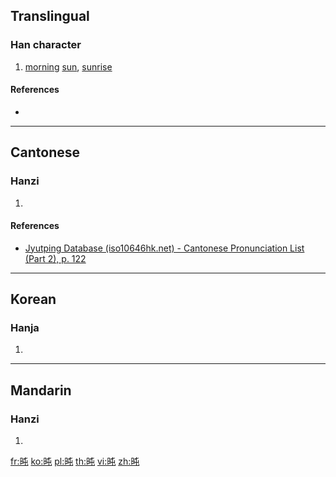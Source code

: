 {{character info/new}}
==Translingual==

===Han character===
{{Han char|rn=72|rad=日|as=04|sn=8|four=65017|canj=APU|ids=⿰日屯}}

# [[morning]] [[sun]], [[sunrise]]

====References====
* {{Han ref|kx=0490.270|dkj=13777|dj=0851.260|hdz=21489.060|uh=65FD|ud=26109|bh=CCCE|bd=52430}}

----

==Cantonese==

===Hanzi===
{{yue-hanzi|jyut=[[tan1]]|y=tan1}}

# {{defn|lang=yue|sort=日04}}

====References====
* [http://www.iso10646hk.net/jp/document/download.jsp Jyutping Database (iso10646hk.net) - Cantonese Pronunciation List (Part 2), p. 122]

----

==Korean==

===Hanja===
{{ko-hanja|hangeul=돈|eumhun=|rv=don|mr=ton|y=ton}}

# {{defn|lang=ko|sort=日04}}

----

==Mandarin==

===Hanzi===
{{cmn-hanzi|pin=[[tùn]] ([[tun4]])|wg=t'un<sup>4</sup>}}

# {{defn|lang=cmn|sort=日04}}

[[fr:旽]]
[[ko:旽]]
[[pl:旽]]
[[th:旽]]
[[vi:旽]]
[[zh:旽]]